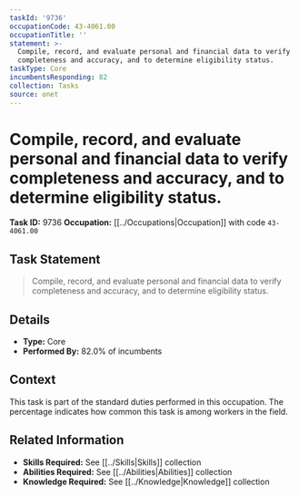 ```yaml
---
taskId: '9736'
occupationCode: 43-4061.00
occupationTitle: ''
statement: >-
  Compile, record, and evaluate personal and financial data to verify
  completeness and accuracy, and to determine eligibility status.
taskType: Core
incumbentsResponding: 82
collection: Tasks
source: onet
---
```

# Compile, record, and evaluate personal and financial data to verify completeness and accuracy, and to determine eligibility status.

**Task ID:** 9736
**Occupation:** [[../Occupations|Occupation]] with code `43-4061.00`

## Task Statement

> Compile, record, and evaluate personal and financial data to verify completeness and accuracy, and to determine eligibility status.

## Details

- **Type:** Core
- **Performed By:** 82.0% of incumbents

## Context

This task is part of the standard duties performed in this occupation. The percentage indicates how common this task is among workers in the field.

## Related Information

- **Skills Required:** See [[../Skills|Skills]] collection
- **Abilities Required:** See [[../Abilities|Abilities]] collection
- **Knowledge Required:** See [[../Knowledge|Knowledge]] collection
